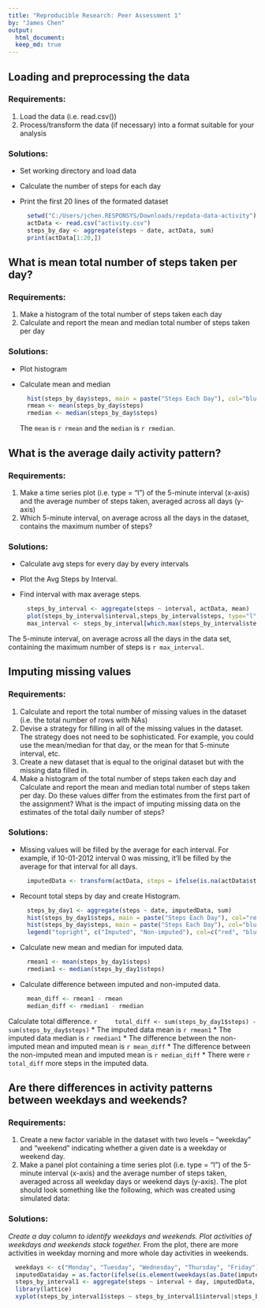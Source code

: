```yaml
---
title: "Reproducible Research: Peer Assessment 1"
by: "James Chen"
output: 
  html_document:
  keep_md: true
---
```



## Loading and preprocessing the data
### Requirements:
 1. Load the data (i.e. read.csv())
 2. Process/transform the data (if necessary) into a format suitable for your analysis

### Solutions:
* Set working directory and load data
* Calculate the number of steps for each day
* Print the first 20 lines of the formated dataset

  ```r
	setwd("C:/Users/jchen.RESPONSYS/Downloads/repdata-data-activity")
	actData <- read.csv("activity.csv")
	steps_by_day <- aggregate(steps ~ date, actData, sum)
	print(actData[1:20,])
  ```

## What is mean total number of steps taken per day?
### Requirements:
1. Make a histogram of the total number of steps taken each day
2. Calculate and report the mean and median total number of steps taken per day

### Solutions:
* Plot histogram
* Calculate mean and median

  ```r
	hist(steps_by_day$steps, main = paste("Steps Each Day"), col="blue", xlab="Number of Steps")
	rmean <- mean(steps_by_day$steps)
	rmedian <- median(steps_by_day$steps)
  ```
The `mean` is `r rmean` and the `median` is `r rmedian`.

## What is the average daily activity pattern?
### Requirements:
1. Make a time series plot (i.e. type = "l") of the 5-minute interval (x-axis) and the average number of steps taken, averaged across all days (y-axis)
2. Which 5-minute interval, on average across all the days in the dataset, contains the maximum number of steps?

### Solutions:
* Calculate avg steps for every day by every intervals 
* Plot the Avg Steps by Interval. 
* Find interval with max average steps. 

  ```r
	steps_by_interval <- aggregate(steps ~ interval, actData, mean)
	plot(steps_by_interval$interval,steps_by_interval$steps, type="l", xlab="Interval", ylab="Number of Steps",main="Avg Steps per Day by Interval")
	max_interval <- steps_by_interval[which.max(steps_by_interval$steps),1]
  ```

The 5-minute interval, on average across all the days in the data set, containing the maximum number of steps is `r max_interval`.

## Imputing missing values
### Requirements:
1. Calculate and report the total number of missing values in the dataset (i.e. the total number of rows with NAs)
2. Devise a strategy for filling in all of the missing values in the dataset. The strategy does not need to be sophisticated. For example, you could use the mean/median for that day, or the mean for that 5-minute interval, etc.
3. Create a new dataset that is equal to the original dataset but with the missing data filled in.
4. Make a histogram of the total number of steps taken each day and Calculate and report the mean and median total number of steps taken per day. Do these values differ from the estimates from the first part of the assignment? What is the impact of imputing missing data on the estimates of the total daily number of steps?

### Solutions:
* Missing values will be filled by the average for each interval. For example, if 10-01-2012 interval 0 was missing, it'll be filled by the average for that interval for all days. 
  ```r
	imputedData <- transform(actData, steps = ifelse(is.na(actData$steps), steps_by_interval$steps[match(actData$interval, steps_by_interval$interval)], actData$steps))
  ```

* Recount total steps by day and create Histogram. 
  ```r
	steps_by_day1 <- aggregate(steps ~ date, imputedData, sum)
	hist(steps_by_day1$steps, main = paste("Steps Each Day"), col="red", xlab="Number of Steps")
	hist(steps_by_day$steps, main = paste("Steps Each Day"), col="blue", xlab="Number of Steps",add=T)
	legend("topright", c("Imputed", "Non-imputed"), col=c("red", "blue"), lwd=10)
  ```

* Calculate new mean and median for imputed data. 
  ```r
	rmean1 <- mean(steps_by_day1$steps)
	rmedian1 <- median(steps_by_day1$steps)
  ```

* Calculate difference between imputed and non-imputed data.
  ```r
	mean_diff <- rmean1 - rmean
	median_diff <- rmedian1 - rmedian
  ```

Calculate total difference.
  ```r
	total_diff <- sum(steps_by_day1$steps) - sum(steps_by_day$steps)
  ```
* The imputed data mean is `r rmean1`
* The imputed data median is `r rmedian1`
* The difference between the non-imputed mean and imputed mean is `r mean_diff`
* The difference between the non-imputed mean and imputed mean is `r median_diff`
* There were `r total_diff` more steps in the imputed data. 

## Are there differences in activity patterns between weekdays and weekends?
### Requirements:
1. Create a new factor variable in the dataset with two levels -- "weekday" and "weekend" indicating whether a given date is a weekday or weekend day.
2. Make a panel plot containing a time series plot (i.e. type = "l") of the 5-minute interval (x-axis) and the average number of steps taken, averaged across all weekday days or weekend days (y-axis). The plot should look something like the following, which was created using simulated data:

### Solutions:
*Create a day column to identify weekdays and weekends. Plot activities of weekdays and weekends stack together. 
* From the plot, there are more activities in weekday morning and more whole day activities in weekends.

  ```r
	weekdays <- c("Monday", "Tuesday", "Wednesday", "Thursday", "Friday")
	imputedData$day = as.factor(ifelse(is.element(weekdays(as.Date(imputedData$date)),weekdays), "Weekday", "Weekend"))
	steps_by_interval1 <- aggregate(steps ~ interval + day, imputedData, mean)
	library(lattice)
	xyplot(steps_by_interval1$steps ~ steps_by_interval1$interval|steps_by_interval1$day, main="Average Steps per Day by Interval",xlab="Interval", ylab="Steps",layout=c(1,2), type="l")
  ```
